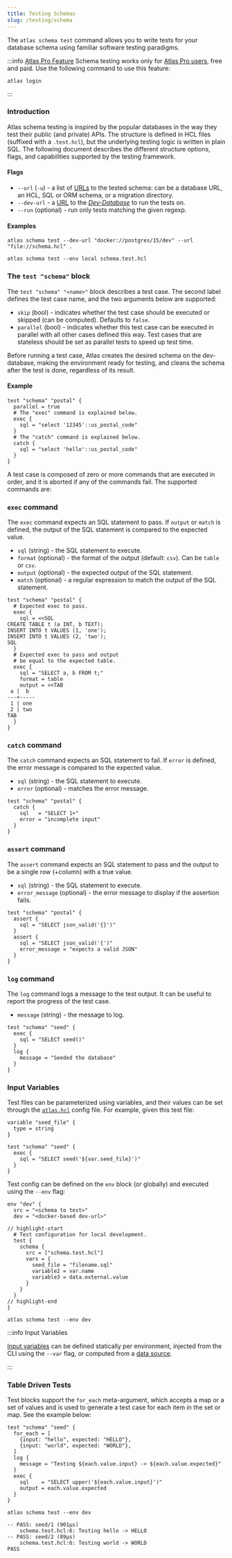 ```yaml
---
title: Testing Schemas
slug: /testing/schema
---
```



The `atlas schema test` command allows you to write tests for your database schema using familiar software testing
paradigms.


:::info [Atlas Pro Feature](/features#pro)
Schema testing works only for [Atlas Pro users](/features#pro), free and paid. Use the following command to use this feature:

```shell
atlas login
```

:::

### Introduction

Atlas schema testing is inspired by the popular databases in the way they test their public (and private) APIs. The structure
is defined in HCL files (suffixed with a `.test.hcl`), but the underlying testing logic is written in plain SQL. The
following document describes the different structure options, flags, and capabilities supported by the testing framework.

#### Flags

* `--url` (`-u`) - a list of [URLs](/concepts/url) to the tested schema: can be a database URL, an HCL, SQL or ORM schema, or a
  migration directory.
* `--dev-url` - a [URL](/concepts/url) to the [_Dev-Database_](../concepts/dev.mdx) to run the tests on.
* `--run` (optional) - run only tests matching the given regexp.

#### Examples

<Tabs>
<TabItem value="dir" label="Test Directories">

```shell
atlas schema test --dev-url "docker://postgres/15/dev" --url "file://schema.hcl" .
```

</TabItem>
<TabItem value="file" label="Test Files">

```shell
atlas schema test --env local schema.test.hcl
```

</TabItem>
</Tabs>


### The `test "schema"` block

The `test "schema" "<name>"` block describes a test case. The second label defines the test case name, and the two
arguments below are supported:

- `skip` (bool) - indicates whether the test case should be executed or skipped (can be computed). Defaults to `false`.
- `parallel` (bool) - indicates whether this test case can be executed in parallel with all other cases defined this
  way. Test cases that are stateless should be set as parallel tests to speed up test time.

Before running a test case, Atlas creates the desired schema on the dev-database, making the environment ready for testing,
and cleans the schema after the test is done, regardless of its result.

#### Example

```hcl
test "schema" "postal" {
  parallel = true
  # The "exec" command is explained below.
  exec {
    sql = "select '12345'::us_postal_code"
  }
  # The "catch" command is explained below.
  catch {
    sql = "select 'hello'::us_postal_code"
  }
}
```

A test case is composed of zero or more commands that are executed in order, and it is aborted if any of the commands fail.
The supported commands are:

### `exec` command

The `exec` command expects an SQL statement to pass. If `output` or `match` is defined, the output of the SQL statement
is compared to the expected value.

* `sql` (string) - the SQL statement to execute.
* `format` (optional) - the format of the output (default: `csv`). Can be `table` or `csv`.
* `output` (optional) - the expected output of the SQL statement.
* `match` (optional) - a regular expression to match the output of the SQL statement.

```hcl title="schema.test.hcl"
test "schema" "postal" {
  # Expected exec to pass.
  exec {
    sql = <<SQL
CREATE TABLE t (a INT, b TEXT);
INSERT INTO t VALUES (1, 'one');
INSERT INTO t VALUES (2, 'two');
SQL
  }
  # Expected exec to pass and output
  # be equal to the expected table.
  exec {
    sql = "SELECT a, b FROM t;"
    format = table
    output = <<TAB
 a |  b
---+-----
 1 | one
 2 | two
TAB
  }
}
```

### `catch` command

The `catch` command expects an SQL statement to fail. If `error` is defined, the error message is compared to the expected
value.

* `sql` (string) - the SQL statement to execute.
* `error` (optional) - matches the error message.

```hcl title="schema.test.hcl"
test "schema" "postal" {
  catch {
    sql   = "SELECT 1+"
    error = "incomplete input"
  }
}
```

### `assert` command

The `assert` command expects an SQL statement to pass and the output to be a single row (+column) with a true value.

* `sql` (string) - the SQL statement to execute.
* `error_message` (optional) - the error message to display if the assertion fails.

```hcl title="schema.test.hcl"
test "schema" "postal" {
  assert {
    sql = "SELECT json_valid('{}')"
  }
  assert {
    sql = "SELECT json_valid('{')"
    error_message = "expects a valid JSON"
  }
}
```

### `log` command

The `log` command logs a message to the test output. It can be useful to report the progress of the test case.

* `message` (string) - the message to log.

```hcl title="schema.test.hcl"
test "schema" "seed" {
  exec {
    sql = "SELECT seed()"
  }
  log {
    message = "Seeded the database"
  }
}
```

### Input Variables

Test files can be parameterized using variables, and their values can be set through the [`atlas.hcl`](../atlas-schema/projects)
config file. For example, given this test file:

```hcl title="schema.test.hcl"
variable "seed_file" {
  type = string
}

test "schema" "seed" {
  exec {
    sql = "SELECT seed('${var.seed_file}')"
  }
}
```

Test config can be defined on the `env` block (or globally) and executed using the `--env` flag:

```hcl title="atlas.hcl"
env "dev" {
  src = "<schema to test>"
  dev = "<docker-based dev-url>"

// highlight-start
  # Test configuration for local development.
  test {
    schema {
      src = ["schema.test.hcl"]
      vars = {
        seed_file = "filename.sql"
        variable2 = var.name
        variable3 = data.external.value
      }
    }
  }
// highlight-end
}
```

```
atlas schema test --env dev
```

:::info Input Variables

[Input variables](../atlas-schema/input-variables) can be defined statically per environment, injected from the CLI using
the `--var` flag, or computed from a [data source](../atlas-schema/projects#data-sources).

:::

### Table Driven Tests

Test blocks support the `for_each` meta-argument, which accepts a map or a set of values and is used to generate a test
case for each item in the set or map. See the example below:

```hcl title="schema.test.hcl"
test "schema" "seed" {
  for_each = [
    {input: "hello", expected: "HELLO"},
    {input: "world", expected: "WORLD"},
  ]
  log {
    message = "Testing ${each.value.input} -> ${each.value.expected}"
  }
  exec {
    sql    = "SELECT upper('${each.value.input}')"
    output = each.value.expected
  }
}
```

```shell
atlas schema test --env dev
```
```testoutput title="Test Output"
-- PASS: seed/1 (901µs)
    schema.test.hcl:6: Testing hello -> HELLO
-- PASS: seed/2 (89µs)
    schema.test.hcl:6: Testing world -> WORLD
PASS
```
